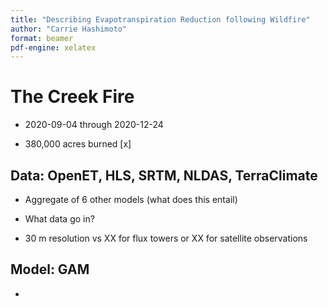 ```yaml
---
title: "Describing Evapotranspiration Reduction following Wildfire"
author: "Carrie Hashimoto"
format: beamer
pdf-engine: xelatex
---
```


# The Creek Fire

-   2020-09-04 through 2020-12-24

-   380,000 acres burned \[x\]

## Data: OpenET, HLS, SRTM, NLDAS, TerraClimate

-   Aggregate of 6 other models (what does this entail)

-   What data go in?

-   30 m resolution vs XX for flux towers or XX for satellite observations

## Model: GAM

-
